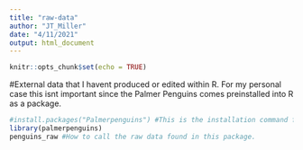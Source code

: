 ```yaml
---
title: "raw-data"
author: "JT_Miller"
date: "4/11/2021"
output: html_document
---
```


```r
knitr::opts_chunk$set(echo = TRUE)
```

#External data that I havent produced or edited within R. For my personal case this isnt important since the Palmer Penguins comes preinstalled into R as a package. 
```r
#install.packages("Palmerpenguins") #This is the installation command for the penguins.
library(palmerpenguins)
penguins_raw #How to call the raw data found in this package. 
```

